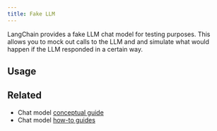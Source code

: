 ```yaml
---
title: Fake LLM
---
```


LangChain provides a fake LLM chat model for testing purposes. This allows you to mock out calls to the LLM and and simulate what would happen if the LLM responded in a certain way.

## Usage


<IntegrationFake />

## Related

- Chat model [conceptual guide](/oss/concepts/chat_models)
- Chat model [how-to guides](/oss/how-to/#chat-models)
